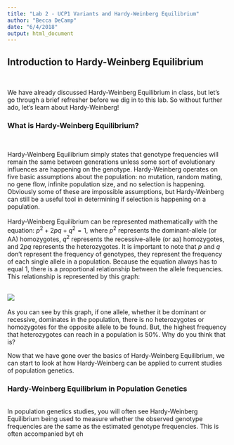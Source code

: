 ```yaml
---
title: "Lab 2 - UCP1 Variants and Hardy-Weinberg Equilibrium"
author: "Becca DeCamp"
date: "6/4/2018"
output: html_document
---
```

## Introduction to Hardy-Weinberg Equilibrium
<br>

We have already discussed Hardy-Weinberg Equilibrium in class, but let's go through a brief refresher before we dig in to this lab. So without further ado, let's learn about Hardy-Weinberg! 
<br>

### What is Hardy-Weinberg Equilibrium? 
<br> 

Hardy-Weinberg Equilibrium simply states that genotype frequencies will remain the same between generations unless some sort of evolutionary influences are happening on the genotype. Hardy-Weinberg operates on five basic assumptions about the population: no mutation, random mating, no gene flow, infinite population size, and no selection is happening. Obviously some of these are impossible assumptions, but Hardy-Weinberg can still be a useful tool in determining if selection is happening on a population. 
<br>
<br> 
Hardy-Weinberg Equilibrium can be represented mathematically with the equation: $p^{2}+2pq+q^{2}=1$, where $p^{2}$ represents the dominant-allele (or AA) homozygotes, $q^{2}$ represents the recessive-allele (or aa) homozygotes, and $2pq$ represents the heterozygotes. It is important to note that $p$ and $q$ don't represent the frequency of genotypes, they represent the frequency of each single allele in a population. Because the equation always has to equal 1, there is a proportional relationship between the allele frequencies. This relationship is represented by this graph: 
<br>
<br>

![](hwe.png)
<br>
<br>
As you can see by this graph, if one allele, whether it be dominant or recessive, dominates in the population, there is no heterozygotes or homozygotes for the opposite allele to be found. But, the highest frequency that heterozygotes can reach in a population is 50%. Why do you think that is?
<br>

Now that we have gone over the basics of Hardy-Weinberg Equilibrium, we can start to look at how Hardy-Weinberg can be applied to current studies of population genetics. 

### Hardy-Weinberg Equilibrium in Population Genetics
<br>
In population genetics studies, you will often see Hardy-Weinberg Equilibrium being used to measure whether the observed genotype frequencies are the same as the estimated genotype frequencies. This is often accompanied byt eh 
